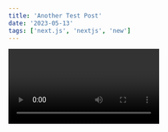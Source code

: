 ```yaml
---
title: 'Another Test Post'
date: '2023-05-13'
tags: ['next.js', 'nextjs', 'new']
---
```


<Video id='6h649f2fB9Q' />

We recommend using **Static Generation** (with and without data) whenever
possible because your page can be built once and served by CDN, which makes it
much faster than having a server render the page on every request.

```ts
const sum = (num1: number, num2: number): number => {
	return num1 + num2
}

console.log(sum(4, 8)) //12
```

You can use Static Generation for many types of pages, including:

-   Marketing pages
-   Blog posts
-   E-commerce product listings
-   Help and documentation

You should ask yourself: "Can I render this page **ahead** of a user's request?"
If the answer is yes, then you should choose Static Generation.

<CustomImage
	src='https://raw.githubusercontent.com/eveaebi/blog-posts/master/Images/Google-Wallpapers-Free.jpg'
	alt='Warning: Next Level Ahead'
/>

On the other hand, Static Generation is **not** a good idea if you cannot
pre-render a page ahead of a user's request. Maybe your page shows frequently
updated data, and the page content changes on every request.

In that case, you can use **Server-side Rendering**. It will be slower, but the
pre-rendered page will be up-to-date. Or you can skip pre-rendering and use
client-side JavaScript to populate data.
